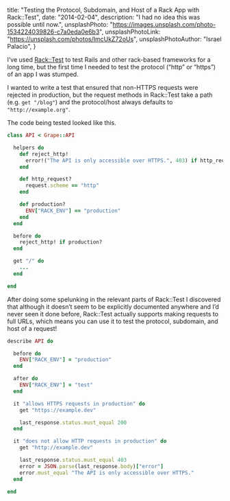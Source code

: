   title:
    "Testing the Protocol, Subdomain, and Host of a Rack App with Rack::Test",
  date: "2014-02-04",
  description: "I had no idea this was possible until now.",
  unsplashPhoto: "https://images.unsplash.com/photo-1534224039826-c7a0eda0e6b3",
  unsplashPhotoLink: "https://unsplash.com/photos/ImcUkZ72oUs",
  unsplashPhotoAuthor: "Israel Palacio",
}

I’ve used [Rack::Test][rack-test] to test Rails and other rack-based frameworks for a long time, but the first time I needed to test the protocol (“http” or “https”) of an app I was stumped.

I wanted to write a test that ensured that non-HTTPS requests were rejected in production, but the request methods in Rack::Test take a path (e.g. `get "/blog"`) and the protocol/host always defaults to `"http://example.org"`.

The code being tested looked like this.

```ruby
class API < Grape::API

  helpers do
    def reject_http!
      error!("The API is only accessible over HTTPS.", 403) if http_request?
    end

    def http_request?
      request.scheme == "http"
    end

    def production?
      ENV["RACK_ENV"] == "production"
    end
  end

  before do
    reject_http! if production?
  end

  get "/" do
    ...
  end

end
```

After doing some spelunking in the relevant parts of Rack::Test I discovered that although it doesn’t seem to be explicitly documented anywhere and I’d never seen it done before, Rack::Test actually supports making requests to full URLs, which means you can use it to test the protocol, subdomain, and host of a request!

```ruby
describe API do

  before do
    ENV["RACK_ENV"] = "production"
  end

  after do
    ENV["RACK_ENV"] = "test"
  end

  it "allows HTTPS requests in production" do
    get "https://example.dev"

    last_response.status.must_equal 200
  end

  it "does not allow HTTP requests in production" do
    get "http://example.dev"

    last_response.status.must_equal 403
    error = JSON.parse(last_response.body)["error"]
    error.must_equal "The API is only accessible over HTTPS."
  end

end
```

[rack-test]: https://github.com/brynary/rack-test

